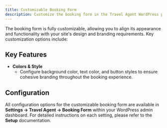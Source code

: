 ```yaml
---
title: Customizable Booking Form
description: Customize the booking form in the Travel Agent WordPress plugin.
---
```



The booking form is fully customizable, allowing you to align its appearance and functionality with your site's design and branding requirements. Key customization options include:


## Key Features

- **Colors & Style**  
  - Configure background color, text color, and button styles to ensure cohesive branding throughout the booking experience.



## Configuration

All configuration options for the customizable booking form are available in **Settings → Travel Agent → Booking Form** within your WordPress admin dashboard. For detailed instructions on each setting, please refer to the **Setup** documentation.